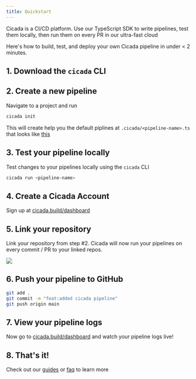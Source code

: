 ```yaml
---
title: Quickstart
---
```


Cicada is a CI/CD platform. Use our TypeScript SDK to write pipelines, test them locally, then run them on every PR in our ultra-fast cloud

Here's how to build, test, and deploy your own Cicada pipeline in under < 2 minutes.

## 1. Download the `cicada` CLI

<Snippet file="install-cli.mdx" />

## 2. Create a new pipeline

Navigate to a project and run

```bash
cicada init
```

This will create help you the default piplines at `.cicada/<pipeline-name>.ts` that looks like [this](/guides/pipeline-examples/starter)

## 3. Test your pipeline locally

Test changes to your pipelines locally using the `cicada` CLI

```bash
cicada run <pipeline-name>
```

## 4. Create a Cicada Account

Sign up at [cicada.build/dashboard](https://cicada.build/dashboard)

## 5. Link your repository

Link your repository from step #2. Cicada will now run your pipelines on every commit / PR to your linked repos.

<img src="/images/link-repository.png" />

## 6. Push your pipeline to GitHub

```bash
git add .
git commit -m "feat:added cicada pipeline"
git push origin main
```

## 7. View your pipeline logs

Now go to [cicada.build/dashboard](https://cicada.build/dashboard) and watch your pipeline logs live!

## 8. That's it!

Check out our [guides](/guides) or [faq](/other/faq) to learn more
